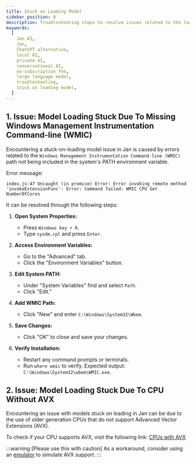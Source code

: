 ```yaml
---
title: Stuck on Loading Model
sidebar_position: 8
description: Troubleshooting steps to resolve issues related to the loading model.
keywords:
  [
    Jan AI,
    Jan,
    ChatGPT alternative,
    local AI,
    private AI,
    conversational AI,
    no-subscription fee,
    large language model,
    troubleshooting,
    stuck on loading model,
  ]
---
```


<head>
    <title>Stuck on Loading Model</title>
    <meta name="description" content="Troubleshooting steps to resolve issues related to the loading model in Jan. Learn how to fix problems such as model loading stuck due to missing Windows Management Instrumentation Command-line (WMIC) path in the system's PATH environment variable or due to using CPUs without Advanced Vector Extensions (AVX) support."/>
    <meta name="keywords" content="Jan AI, Jan, ChatGPT alternative, local AI, private AI, conversational AI, no-subscription fee, large language model, troubleshooting, stuck on loading model"/>
    <meta property="og:title" content="Stuck on Loading Model"/>
    <meta property="og:description" content="Troubleshooting steps to resolve issues related to the loading model in Jan. Learn how to fix problems such as model loading stuck due to missing Windows Management Instrumentation Command-line (WMIC) path in the system's PATH environment variable or due to using CPUs without Advanced Vector Extensions (AVX) support."/>
    <meta property="og:url" content="https://jan.ai/stuck-on-loading-model"/>
    <meta name="twitter:card" content="summary"/>
    <meta name="twitter:title" content="Stuck on Loading Model"/>
    <meta name="twitter:description" content="Troubleshooting steps to resolve issues related to the loading model in Jan. Learn how to fix problems such as model loading stuck due to missing Windows Management Instrumentation Command-line (WMIC) path in the system's PATH environment variable or due to using CPUs without Advanced Vector Extensions (AVX) support."/>
</head>

## 1. Issue: Model Loading Stuck Due To Missing Windows Management Instrumentation Command-line (WMIC)

Encountering a stuck-on-loading model issue in Jan is caused by errors related to the `Windows Management Instrumentation Command-line (WMIC)` path not being included in the system's PATH environment variable.

Error message:
```
index.js:47 Uncaught (in promise) Error: Error invoking remote method 'invokeExtensionFunc': Error: Command failed: WMIC CPU Get NumberOfCores
```

It can be resolved through the following steps:

1. **Open System Properties:**
   - Press `Windows key + R`.
   - Type `sysdm.cpl` and press `Enter`.

2. **Access Environment Variables:**
   - Go to the "Advanced" tab.
   - Click the "Environment Variables" button.

3. **Edit System PATH:**
   - Under "System Variables" find and select `Path`.
   - Click "Edit."

4. **Add WMIC Path:**
   - Click "New" and enter `C:\Windows\System32\Wbem`.

5. **Save Changes:**
   - Click "OK" to close and save your changes.

6. **Verify Installation:**
   - Restart any command prompts or terminals.
   - Run `where wmic` to verify. Expected output: `C:\Windows\System32\wbem\WMIC.exe`.


## 2. Issue: Model Loading Stuck Due To CPU Without AVX

Encountering an issue with models stuck on loading in Jan can be due to the use of older generation CPUs that do not support Advanced Vector Extensions (AVX).

To check if your CPU supports AVX, visit the following link: [CPUs with AVX](https://en.wikipedia.org/wiki/Advanced_Vector_Extensions#CPUs_with_AVX)

:::warning [Please use this with caution]
As a workaround, consider using an [emulator](https://www.intel.com/content/www/us/en/developer/articles/tool/software-development-emulator.html) to simulate AVX support.
:::